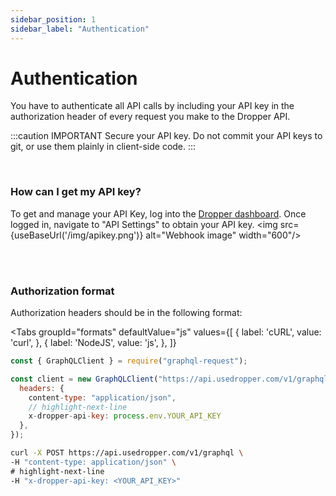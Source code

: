```yaml
---
sidebar_position: 1
sidebar_label: "Authentication"
---
```


# Authentication



You have to authenticate all API calls by including your API key in the authorization header of every request you make to the Dropper API.

:::caution IMPORTANT
Secure your API key.
Do not commit your API keys to git, or use them plainly in client-side code.
:::

<br/>

### How can I get my API key?


To get and manage your API Key, log into the [Dropper dashboard](https://dashboard.usedropper.com/).
Once logged in, navigate to "API Settings" to obtain your API key.
<img src={useBaseUrl('/img/apikey.png')} alt="Webhook image" width="600"/>

<br/>
<br/>

### Authorization format

Authorization headers should be in the following format: 



<Tabs groupId="formats"
  defaultValue="js"
  values={[
      { label: 'cURL', value: 'curl', },
      { label: 'NodeJS', value: 'js', },
  ]}
>  
<TabItem value="js">

```jsx
const { GraphQLClient } = require("graphql-request");

const client = new GraphQLClient("https://api.usedropper.com/v1/graphql", {
  headers: {
    content-type: "application/json",
    // highlight-next-line
    x-dropper-api-key: process.env.YOUR_API_KEY
  },
});
```

</TabItem>
<TabItem value="curl">

```bash
curl -X POST https://api.usedropper.com/v1/graphql \
-H "content-type: application/json" \
# highlight-next-line
-H "x-dropper-api-key: <YOUR_API_KEY>"
```

</TabItem>
</Tabs>